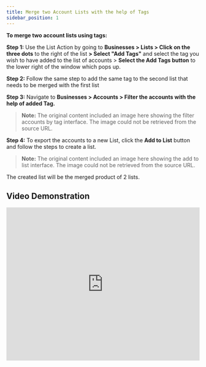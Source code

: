 ```yaml
---
title: Merge two Account Lists with the help of Tags
sidebar_position: 1
---
```


**To merge two account lists using tags:**

**Step 1:** Use the List Action by going to **Businesses > Lists > Click on the three dots** to the right of the list **> Select "Add Tags"** and select the tag you wish to have added to the list of accounts > **Select the Add Tags button** to the lower right of the window which pops up.

**Step 2:** Follow the same step to add the same tag to the second list that needs to be merged with the first list

**Step 3:** Navigate to **Businesses > Accounts > Filter the accounts with the help of added Tag.**

> **Note:** The original content included an image here showing the filter accounts by tag interface. The image could not be retrieved from the source URL.

**Step 4:** To export the accounts to a new List, click the **Add to List** button and follow the steps to create a list.

> **Note:** The original content included an image here showing the add to list interface. The image could not be retrieved from the source URL.

The created list will be the merged product of 2 lists.

## Video Demonstration

<iframe
  src="https://www.loom.com/embed/99f629f3302a42f7ab495c1f90bbc430"
  frameborder="0"
  allowFullScreen
  width="100%"
  height="400px"
></iframe>